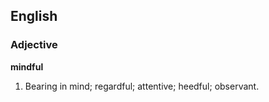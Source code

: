 ==English==

===Adjective===

'''mindful'''

#Bearing in mind; regardful; attentive; heedful; observant.